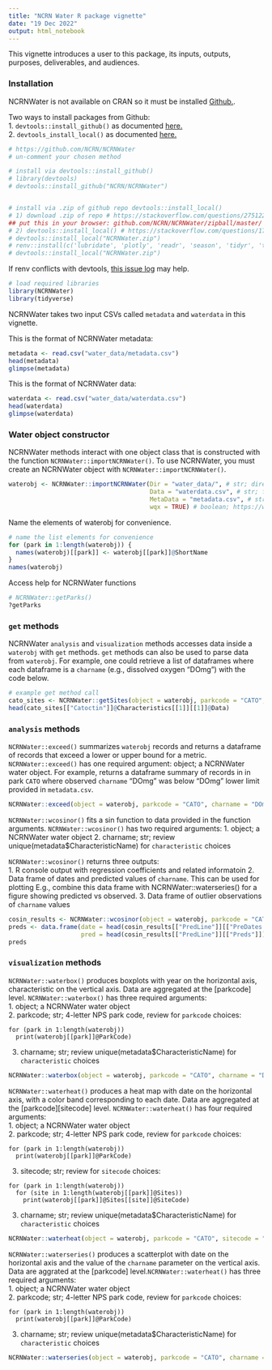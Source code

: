 ```yaml
---
title: "NCRN Water R package vignette"
date: "19 Dec 2022"
output: html_notebook
---
```

This vignette introduces a user to this package, its inputs, outputs, purposes, deliverables, and audiences.

### Installation

NCRNWater is not available on CRAN so it must be installed [Github.](https://github.com/NCRN/NCRNWater).

Two ways to install packages from Github:  
1. `devtools::install_github()` as documented [here.](https://www.rdocumentation.org/packages/devtools/versions/1.13.6/topics/install_github)  
2. `devtools_install_local()` as documented [here.](https://www.rdocumentation.org/packages/devtools/versions/1.13.5/topics/install_local)  

```r
# https://github.com/NCRN/NCRNWater
# un-comment your chosen method

# install via devtools::install_github()
# library(devtools)
# devtools::install_github("NCRN/NCRNWater")


# install via .zip of github repo devtools::install_local()
# 1) download .zip of repo # https://stackoverflow.com/questions/2751227/how-to-download-source-in-zip-format-from-github
## put this in your browser: github.com/NCRN/NCRNWater/zipball/master/
# 2) devtools::install_local() # https://stackoverflow.com/questions/17366772/install-r-packages-from-github-downloading-master-zip
# devtools::install_local("NCRNWater.zip")
# renv::install(c('lubridate', 'plotly', 'readr', 'season', 'tidyr', 'tidyverse')) # resolve dependency issues
# devtools::install_local("NCRNWater.zip")
```

If renv conflicts with devtools, [this issue log](https://github.com/NCRN/NCRN_DM/issues/62) may help.

```r
# load required libraries
library(NCRNWater)
library(tidyverse)
```

NCRNWater takes two input CSVs called `metadata` and `waterdata` in this vignette.

This is the format of NCRNWater metadata:

```r
metadata <- read.csv("water_data/metadata.csv")
head(metadata)
glimpse(metadata)
```

This is the format of NCRNWater data:

```r
waterdata <- read.csv("water_data/waterdata.csv")
head(waterdata)
glimpse(waterdata)
```
### Water object constructor

NCRNWater methods interact with one object class that is constructed with the function `NCRNWater::importNCRNWater()`. To use NCRNWater, you must create an NCRNWater object with `NCRNWater::importNCRNWater()`.

```r
waterobj <- NCRNWater::importNCRNWater(Dir = "water_data/", # str; directory in which Data and MetaData are saved (leave blank if in project working directory)
                                       Data = "waterdata.csv", # str; filename of water data
                                       MetaData = "metadata.csv", # str; filename of metadata
                                       wqx = TRUE) # boolean; https://www.waterqualitydata.us/
```

Name the elements of waterobj for convenience.
```r
# name the list elements for convenience
for (park in 1:length(waterobj)) {
  names(waterobj)[[park]] <- waterobj[[park]]@ShortName
}
names(waterobj)
```

Access help for NCRNWater functions
```r
# NCRNWater::getParks()
?getParks
```

### `get` methods

NCRNWater `analysis` and `visualization` methods accesses data inside a `waterobj` with `get` methods. `get` methods can also be used to parse data from `waterobj`. For example, one could retrieve a list of dataframes where each dataframe is a `charname` (e.g., dissolved oxygen "DOmg") with the code below.

```r
# example get method call
cato_sites <- NCRNWater::getSites(object = waterobj, parkcode = "CATO", sitecode = "NCRN_CATO_BGHC")
head(cato_sites[["Catoctin"]]@Characteristics[[1]][[1]]@Data)
```

### `analysis` methods

`NCRNWater::exceed()` summarizes `waterobj` records and returns a dataframe of records that exceed a lower or upper bound for a metric. `NCRNWater::exceed()` has one required argument: object; a NCRNWater water object. For example, returns a dataframe summary of records in in park `CATO` where observed `charname` "DOmg" was below "DOmg" lower limit provided in `metadata.csv`.
```r
NCRNWater::exceed(object = waterobj, parkcode = "CATO", charname = "DOmg", lower = subset(metadata, Category == "DOmg")$LowerPoint[1])
```
`NCRNWater::wcosinor()` fits a sin function to data provided in the function arguments. `NCRNWater::wcosinor()` has two required arguments:
1. object; a NCRNWater water object 
2. charname; str; review unique(metadata$CharacteristicName) for `characteristic` choices  

`NCRNWater::wcosinor()` returns three outputs:  
1. R console output with regression coefficients and related informatoin
2. Data frame of dates and predicted values of `charname`. This can be used for plotting E.g., combine this data frame with NCRNWater::waterseries() for a figure showing predicted vs observed.
3. Data frame of outlier observations of `charname` values
```r
cosin_results <- NCRNWater::wcosinor(object = waterobj, parkcode = "CATO", charname = "DOmg")
preds <- data.frame(date = head(cosin_results[["PredLine"]][["PreDates.Date"]]),
                    pred = head(cosin_results[["PredLine"]][["Preds"]]))
preds
```


### `visualization` methods

`NCRNWater::waterbox()` produces boxplots with year on the horizontal axis, characteristic on the vertical axis. Data are aggregated at the [parkcode] level. `NCRNWater::waterbox()` has three required arguments:  
1. object; a NCRNWater water object  
2. parkcode; str; 4-letter NPS park code, review for `parkcode` choices:    
```
for (park in 1:length(waterobj))
  print(waterobj[[park]]@ParkCode)
```
3. charname; str; review unique(metadata$CharacteristicName) for `characteristic` choices  
```r
NCRNWater::waterbox(object = waterobj, parkcode = "CATO", charname = "DOmg")
```

`NCRNWater::waterheat()` produces a heat map with date on the horizontal axis, with a color band corresponding to each date. Data are aggregated at the [parkcode][sitecode] level. `NCRNWater::waterheat()` has four required arguments:  
1. object; a NCRNWater water object  
2. parkcode; str; 4-letter NPS park code, review for `parkcode` choices:    
```
for (park in 1:length(waterobj))
  print(waterobj[[park]]@ParkCode)
```
3. sitecode; str; review for `sitecode` choices:
```
for (park in 1:length(waterobj))
  for (site in 1:length(waterobj[[park]]@Sites))
    print(waterobj[[park]]@Sites[[site]]@SiteCode)
```
3. charname; str; review unique(metadata$CharacteristicName) for `characteristic` choices  
```r
NCRNWater::waterheat(object = waterobj, parkcode = "CATO", sitecode = "NCRN_CATO_BGHC", charname = "DOmg", years = 2018)
```

`NCRNWater::waterseries()` produces a scatterplot with date on the horizontal axis and the value of the `charname` parameter on the vertical axis. Data are aggrated at the [parkcode] level.`NCRNWater::waterheat()` has three required arguments:  
1. object; a NCRNWater water object  
2. parkcode; str; 4-letter NPS park code, review for `parkcode` choices:    
```
for (park in 1:length(waterobj))
  print(waterobj[[park]]@ParkCode)
```
3. charname; str; review unique(metadata$CharacteristicName) for `characteristic` choices  

```r
NCRNWater::waterseries(object = waterobj, parkcode = "CATO", charname = "DOmg")
```

